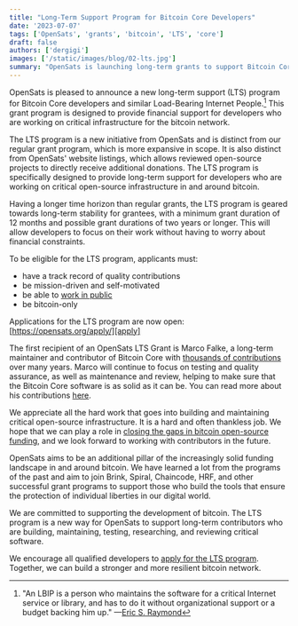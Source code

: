 ```yaml
---
title: "Long-Term Support Program for Bitcoin Core Developers"
date: '2023-07-07'
tags: ['OpenSats', 'grants', 'bitcoin', 'LTS', 'core']
draft: false
authors: ['dergigi']
images: ['/static/images/blog/02-lts.jpg']
summary: "OpenSats is launching long-term grants to support Bitcoin Core contributors and similar load-bearing internet people."
---
```


OpenSats is pleased to announce a new long-term support (LTS) program for
Bitcoin Core developers and similar Load-Bearing Internet People.[^fn-lbip] This grant
program is designed to provide financial support for developers who are working
on critical infrastructure for the bitcoin network.

The LTS program is a new initiative from OpenSats and is distinct from our
regular grant program, which is more expansive in scope. It is also distinct
from OpenSats' website listings, which allows reviewed open-source projects to
directly receive additional donations. The LTS program is specifically
designed to provide long-term support for developers who are working on critical
open-source infrastructure in and around bitcoin.

Having a longer time horizon than regular grants, the LTS program is geared
towards long-term stability for grantees, with a minimum grant duration of 12
months and possible grant durations of two years or longer. This will allow
developers to focus on their work without having to worry about financial
constraints.

To be eligible for the LTS program, applicants must:

- have a track record of quality contributions
- be mission-driven and self-motivated
- be able to [work in public](https://bitcoin-resources.com/books/working-in-public)
- be bitcoin-only

Applications for the LTS program are now open: [https://opensats.org/apply/][apply]

The first recipient of an OpenSats LTS Grant is Marco Falke, a long-term
maintainer and contributor of Bitcoin Core with [thousands of contributions][pulls] over
many years. Marco will continue to focus on testing and quality assurance, as
well as maintenance and review, helping to make sure that the Bitcoin Core
software is as solid as it can be. You can read more about his contributions
[here][bm].

We appreciate all the hard work that goes into building and maintaining critical
open-source infrastructure. It is a hard and often thankless job. We hope that
we can play a role in [closing the gaps in bitcoin open-source funding][gaps], and we
look forward to working with contributors in the future.

OpenSats aims to be an additional pillar of the increasingly solid funding
landscape in and around bitcoin. We have learned a lot from the programs of the
past and aim to join Brink, Spiral, Chaincode, HRF, and other successful grant
programs to support those who build the tools that ensure the protection of
individual liberties in our digital world.

We are committed to supporting the development of bitcoin. The LTS program is a
new way for OpenSats to support long-term contributors who are building,
maintaining, testing, researching, and reviewing critical software.

We encourage all qualified developers to [apply for the LTS program][apply].
Together, we can build a stronger and more resilient bitcoin network.

[apply]: /apply
[pulls]: https://github.com/bitcoin/bitcoin/pulls?q=is%3Apr+sort%3Aupdated-desc+author%3AMarcoFalke
[bm]: https://bitcoinmagazine.com/culture/marco-falke-bitcoin-network
[gaps]: https://adamjonas.com/bitcoin/funding/grants/gaps-in-bitcoin-dev-funding/

[^fn-lbip]: "An LBIP is a person who maintains the software for a critical Internet service or library, and has to do it without organizational support or a budget backing him up." —[Eric S. Raymond](http://esr.ibiblio.org/?p=8383)
